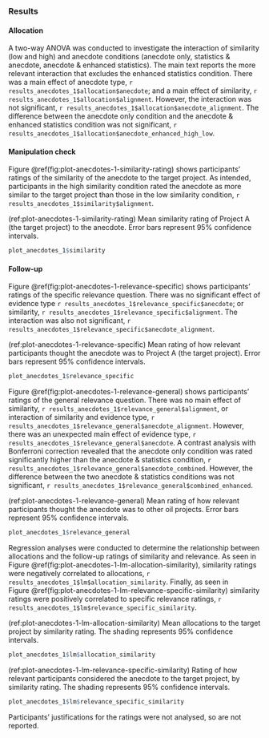 ### Results {#results-anecdotes-1-appendix}

#### Allocation

A two-way ANOVA was conducted to investigate the interaction of similarity (low
and high) and anecdote conditions (anecdote only, statistics & anecdote,
anecdote & enhanced statistics). The main text reports the more relevant
interaction that excludes the enhanced statistics condition. There was a main
effect of anecdote type, `r results_anecdotes_1$allocation$anecdote`; and a main
effect of similarity, `r results_anecdotes_1$allocation$alignment`. However, the
interaction was not significant,
`r results_anecdotes_1$allocation$anecdote_alignment`. The difference between
the anecdote only condition and the anecdote & enhanced statistics condition was
not significant, `r results_anecdotes_1$allocation$anecdote_enhanced_high_low`.

#### Manipulation check

Figure \@ref(fig:plot-anecdotes-1-similarity-rating) shows participants' ratings
of the similarity of the anecdote to the target project. As intended,
participants in the high similarity condition rated the anecdote as more similar
to the target project than those in the low similarity condition,
`r results_anecdotes_1$similarity$alignment`.

(ref:plot-anecdotes-1-similarity-rating) Mean similarity rating of Project A (the target project) to the anecdote. Error bars represent 95% confidence intervals.

```r
plot_anecdotes_1$similarity
```

#### Follow-up

Figure \@ref(fig:plot-anecdotes-1-relevance-specific) shows participants'
ratings of the specific relevance question. There was no significant effect of
evidence type `r results_anecdotes_1$relevance_specific$anecdote`; or
similarity, `r results_anecdotes_1$relevance_specific$alignment`. The
interaction was also not significant, `r
results_anecdotes_1$relevance_specific$anecdote_alignment`.

(ref:plot-anecdotes-1-relevance-specific) Mean rating of how relevant participants thought the anecdote was to Project A (the target project). Error bars represent 95% confidence intervals.

```r
plot_anecdotes_1$relevance_specific
```

Figure \@ref(fig:plot-anecdotes-1-relevance-general) shows participants' ratings
of the general relevance question. There was no main effect of similarity,
`r results_anecdotes_1$relevance_general$alignment`, or interaction of
similarity and evidence type, `r
results_anecdotes_1$relevance_general$anecdote_alignment`. However, there was an
unexpected main effect of evidence type,
`r results_anecdotes_1$relevance_general$anecdote`. A contrast analysis with
Bonferroni correction revealed that the anecdote only condition was rated
significantly higher than the anecdote & statistics condition,
`r results_anecdotes_1$relevance_general$anecdote_combined`. However, the
difference between the two anecdote & statistics conditions was not significant,
`r results_anecdotes_1$relevance_general$combined_enhanced`.

(ref:plot-anecdotes-1-relevance-general) Mean rating of how relevant participants thought the anecdote was to other oil projects. Error bars represent 95% confidence intervals.

```r
plot_anecdotes_1$relevance_general
```

Regression analyses were conducted to determine the relationship between
allocations and the follow-up ratings of similarity and relevance. As seen in
Figure \@ref(fig:plot-anecdotes-1-lm-allocation-similarity), similarity ratings
were negatively correlated to allocations,
`r results_anecdotes_1$lm$allocation_similarity`. Finally, as seen in
Figure \@ref(fig:plot-anecdotes-1-lm-relevance-specific-similarity) similarity
ratings were positively correlated to specific relevance ratings,
`r results_anecdotes_1$lm$relevance_specific_similarity`.

(ref:plot-anecdotes-1-lm-allocation-similarity) Mean allocations to the target
project by similarity rating. The shading represents 95% confidence intervals.

```r
plot_anecdotes_1$lm$allocation_similarity
```

(ref:plot-anecdotes-1-lm-relevance-specific-similarity) Rating of how relevant participants considered the anecdote to the target project, by similarity rating. The shading represents 95% confidence intervals.

```r
plot_anecdotes_1$lm$relevance_specific_similarity
```

Participants' justifications for the ratings were not analysed, so are not reported.

